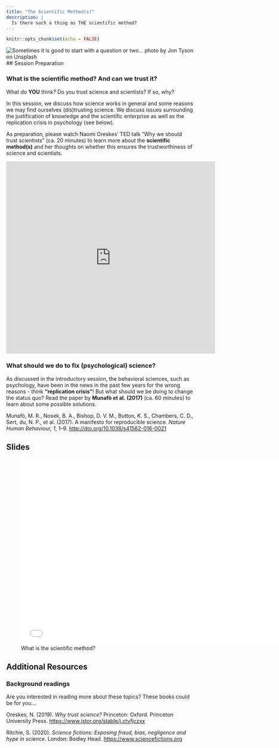 ```yaml
---
title: "The Scientific Method(s)"
description: |
  Is there such a thing as THE scientific method?
---
```


```r
knitr::opts_chunk$set(echo = FALSE)
```

![Sometimes it is good to start with a question or two...<br> <span>photo by <a href="https://unsplash.com/@jontyson?utm_source=unsplash&amp;utm_medium=referral&amp;utm_content=creditCopyText">Jon Tyson</a> on <a href="https://unsplash.com/s/photos/question?utm_source=unsplash&amp;utm_medium=referral&amp;utm_content=creditCopyText">Unsplash</a></span>](photos/jon-tyson-hhq1Lxtuwd8-unsplash.jpg)
## Session Preparation

### What is the scientific method? And can we trust it?

What do **YOU** think? Do you trust science and scientists? If so, why? 

In this session, we discuss how science works in general and some reasons we may find ourselves (dis)trusting science. We discuss issues surrounding the justification of knowledge and the scientific enterprise as well as the replication crisis in psychology (see below). 

As preparation, please watch Naomi Oreskes' TED talk "Why we should trust scientists" (ca. 20 minutes) to learn more about the **scientific method(s)** and her thoughts on whether this ensures the trustworthiness of science and scientists. 

<iframe width="560" height="515" src="https://www.youtube.com/embed/RxyQNEVOElU" frameborder="0" allow="accelerometer; autoplay; clipboard-write; encrypted-media; gyroscope; picture-in-picture" allowfullscreen></iframe>

### What should we do to fix (psychological) science?

As discussed in the introductory session, the behavioral sciences, such as psychology, have been in the news in the past few years for the wrong reasons - think **"replication crisis"**! But what should we be doing to change the status quo? Read the paper by **Munafò et al. (2017)** (ca. 60 minutes) to learn about some possible solutions. 

Munafò, M. R., Nosek, B. A., Bishop, D. V. M., Button, K. S., Chambers, C. D., Sert, du, N. P., et al. (2017). A manifesto for reproducible science. *Nature Human Behaviour, 1*, 1–9. [http://doi.org/10.1038/s41562-016-0021](https://github.com/matarui/ebdm/raw/main/docs/literature/Munafo_2017_NHB.pdf)

## Slides 

![What is the scientific method?](presentations/EBDM_session1.pdf){width=700px height=500px}

## Additional Resources 

### Background readings
Are you interested in reading more about these topics? These books could be for you... 

Oreskes, N. (2019). *Why trust science?* Princeton: Oxford. Princeton University Press. [https://www.jstor.org/stable/j.ctvfjczxx](https://www.jstor.org/stable/j.ctvfjczxx)

Ritchie, S. (2020). *Science fictions: Exposing fraud, bias, negligence and hype in science*. London: Bodley Head. [https://www.sciencefictions.org](https://www.sciencefictions.org)



